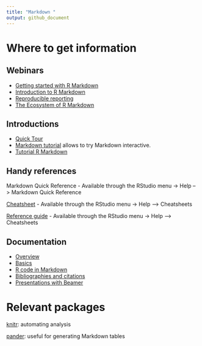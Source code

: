 ```yaml
---
title: "Markdown "
output: github_document
---
```


# Where to get information

## Webinars

- [Getting started with R Markdown](https://www.rstudio.com/resources/webinars/getting-started-with-r-markdown/)
- [Introduction to R Markdown](https://www.youtube.com/watch?v=-apyD5f9nwg)
- [Reproducible reporting](https://www.rstudio.com/resources/webinars/reproducible-reporting/)
- [The Ecosystem of R Markdown](https://www.rstudio.com/resources/webinars/the-ecosystem-of-r-markdown/)

## Introductions

- [Quick Tour](http://rmarkdown.rstudio.com/authoring_quick_tour.html)
- [Markdown tutorial](http://www.markdowntutorial.com/) allows to try Markdown interactive.
- [Tutorial R Markdown](http://www.jacolienvanrij.com/Tutorials/tutorialMarkdown.html)

## Handy references

Markdown Quick Reference
    - Available through the RStudio menu -> Help --> Markdown Quick Reference

[Cheatsheet](http://www.rstudio.com/wp-content/uploads/2016/03/rmarkdown-cheatsheet-2.0.pdf)
    - Available through the RStudio menu -> Help --> Cheatsheets

[Reference guide](http://www.rstudio.com/wp-content/uploads/2015/03/rmarkdown-reference.pdf)
    - Available through the RStudio menu -> Help --> Cheatsheets

## Documentation

- [Overview](http://rmarkdown.rstudio.com/)
- [Basics](http://rmarkdown.rstudio.com/authoring_basics.html)
- [R code in Markdown](http://rmarkdown.rstudio.com/authoring_rcodechunks.html)
- [Bibliographies and citations](http://rmarkdown.rstudio.com/authoring_bibliographies_and_citations.html)
- [Presentations with Beamer](http://rmarkdown.rstudio.com/beamer_presentation_format.html)


# Relevant packages

[knitr](http://yihui.name/knitr/): automating analysis

[pander](http://rapporter.github.io/pander/#markdown-tables): useful for generating Markdown tables
